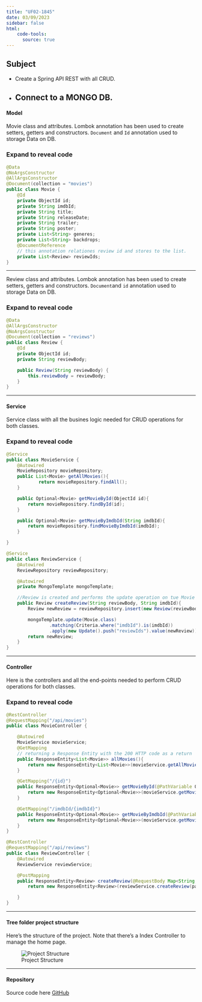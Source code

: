 ```yaml
---
title: "UF02-1845"
date: 03/09/2023
sidebar: false
html: 
    code-tools:
      source: true
---
```


## Subject

* Create a Spring API REST with all CRUD.
* Connect to a MONGO DB.
---


#### Model

Movie class and attributes. Lombok annotation has been used to create setters, getters and constructors.
`Document` and `Id` annotation used to storage Data on DB.

::: {.callout-note collapse="true"}
### Expand to reveal code
``` .java
@Data
@NoArgsConstructor
@AllArgsConstructor
@Document(collection = "movies")
public class Movie {
    @Id
    private ObjectId id;
    private String imdbId;
    private String title;
    private String releaseDate;
    private String trailer;
    private String poster;
    private List<String> generes;
    private List<String> backdrops;
    @DocumentReference
    // this annotation relationes review id and stores to the list.
    private List<Review> reviewIds;
}
```
:::
---

Review class and attributes. Lombok annotation has been used to create setters, getters and constructors.
`Document`and `id` annotation used to storage Data on DB.

::: {.callout-note collapse="true"}
### Expand to reveal code
``` .java
@Data
@AllArgsConstructor
@NoArgsConstructor
@Document(collection = "reviews")
public class Review {
    @Id
    private ObjectId id;
    private String reviewBody;

    public Review(String reviewBody) {
        this.reviewBody = reviewBody;
    }
}
```
:::
---


#### Service 

Service class with all the busines logic needed for CRUD operations for both classes.

::: {.callout-note collapse="true"}
### Expand to reveal code
``` .java
@Service
public class MovieService {
    @Autowired
    MovieRepository movieRepository;
    public List<Movie> getAllMovies(){
            return movieRepository.findAll();
    }

    public Optional<Movie> getMovieById(ObjectId id){
        return movieRepository.findById(id);
    }

    public Optional<Movie> getMovieByImdbId(String imdbId){
        return movieRepository.findMovieByImdbId(imdbId);
    }

}

@Service
public class ReviewService {
    @Autowired
    ReviewRepository reviewRepository;

    @Autowired
    private MongoTemplate mongoTemplate;

    //Review is created and performs the update operation on tue Movie object
    public Review createReview(String reviewBody, String imdbId){
        Review newReview = reviewRepository.insert(new Review(reviewBody));

        mongoTemplate.update(Movie.class)
                .matching(Criteria.where("imdbId").is(imdbId))
                .apply(new Update().push("reviewIds").value(newReview)).first();
        return newReview;
    }
}

```
:::

--- 

#### Controller 

Here is the controllers and all the end-points needed to perform CRUD operations for both classes.

::: {.callout-note collapse="true"}
### Expand to reveal code
``` .java
@RestController
@RequestMapping("/api/movies")
public class MovieController {

    @Autowired
    MovieService movieService;
    @GetMapping
    // returning a Response Entity with the 200 HTTP code as a return
    public ResponseEntity<List<Movie>> allMovies(){
        return new ResponseEntity<List<Movie>>(movieService.getAllMovies(), HttpStatus.OK);
    }

    @GetMapping("/{id}")
    public ResponseEntity<Optional<Movie>> getMovieById(@PathVariable ObjectId id){
        return new ResponseEntity<Optional<Movie>>(movieService.getMovieById(id), HttpStatus.OK);
    }

    @GetMapping("/imdbId/{imdbId}")
    public ResponseEntity<Optional<Movie>> getMovieByImdbId(@PathVariable String imdbId){
        return new ResponseEntity<Optional<Movie>>(movieService.getMovieByImdbId(imdbId), HttpStatus.OK);
    }
}

@RestController
@RequestMapping("/api/reviews")
public class ReviewController {
    @Autowired
    ReviewService reviewService;

    @PostMapping
    public ResponseEntity<Review> createReview(@RequestBody Map<String, String> payload){
        return new ResponseEntity<Review>(reviewService.createReview(payload.get("reviewBody"), payload.get("imdbId")), HttpStatus.CREATED);

    }
}

```
:::

---

#### Tree folder project structure

Here's the structure of the project. Note that there's a Index Controller to manage the home page.

![Project Structure](/imgs/school/schoolManagerTree.png){.preview-image}

---

#### Repository

Source code here [GitHub](https://github.com/vcalvache/springboot_labs/tree/main/movie-review)